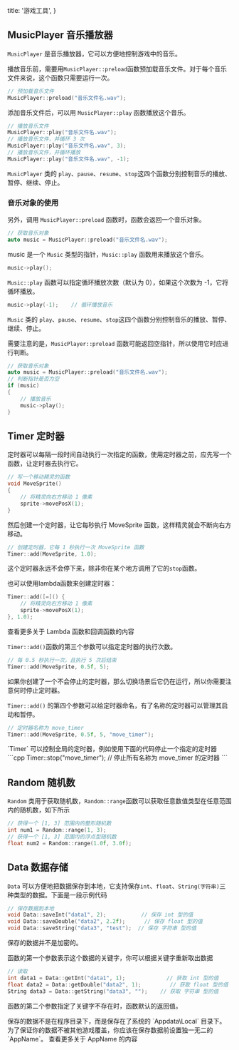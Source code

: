   title: '游戏工具',
}


## MusicPlayer 音乐播放器

`MusicPlayer` 是音乐播放器，它可以方便地控制游戏中的音乐。

播放音乐前，需要用`MusicPlayer::preload`函数预加载音乐文件。对于每个音乐文件来说，这个函数只需要运行一次。

```cpp
// 预加载音乐文件
MusicPlayer::preload("音乐文件名.wav");
```

添加音乐文件后，可以用 `MusicPlayer::play` 函数播放这个音乐。

```cpp
// 播放音乐文件
MusicPlayer::play("音乐文件名.wav");
// 播放音乐文件，并循环 3 次
MusicPlayer::play("音乐文件名.wav", 3);
// 播放音乐文件，并循环播放
MusicPlayer::play("音乐文件名.wav", -1);
```

`MusicPlayer` 类的 `play`、`pause`、`resume`、`stop`这四个函数分别控制音乐的播放、暂停、继续、停止。


### 音乐对象的使用

另外，调用 `MusicPlayer::preload` 函数时，函数会返回一个音乐对象。

```cpp
// 获取音乐对象
auto music = MusicPlayer::preload("音乐文件名.wav");
```

music 是一个 `Music` 类型的指针，`Music::play` 函数用来播放这个音乐。

```cpp
music->play();
```

`Music::play` 函数可以指定循环播放次数（默认为 0），如果这个次数为 -1，它将循环播放。

```cpp
music->play(-1);    // 循环播放音乐
```

`Music` 类的 `play`、`pause`、`resume`、`stop`这四个函数分别控制音乐的播放、暂停、继续、停止。

需要注意的是，`MusicPlayer::preload` 函数可能返回空指针，所以使用它时应进行判断。

```cpp
// 获取音乐对象
auto music = MusicPlayer::preload("音乐文件名.wav");
// 判断指针是否为空
if (music)
{
    // 播放音乐
    music->play();
}
```


## Timer 定时器

定时器可以每隔一段时间自动执行一次指定的函数，使用定时器之前，应先写一个函数，让定时器去执行它。

```cpp
// 写一个移动精灵的函数
void MoveSprite()
{
    // 将精灵向右方移动 1 像素
    sprite->movePosX(1);
}
```

然后创建一个定时器，让它每秒执行 MoveSprite 函数，这样精灵就会不断向右方移动。

```cpp
// 创建定时器，它每 1 秒执行一次 MoveSprite 函数
Timer::add(MoveSprite, 1.0);
```

这个定时器永远不会停下来，除非你在某个地方调用了它的`stop`函数。

也可以使用lambda函数来创建定时器：

```cpp
Timer::add([=]() {
    // 将精灵向右方移动 1 像素
    sprite->movePosX(1);
}, 1.0);
```

<ExternalLink href="/more#关于回调函数">
  查看更多关于 Lambda 函数和回调函数的内容
</ExternalLink>

`Timer::add()`函数的第三个参数可以指定定时器的执行次数。

```cpp
// 每 0.5 秒执行一次，且执行 5 次后结束
Timer::add(MoveSprite, 0.5f, 5);
```

<Note>
  如果你创建了一个不会停止的定时器，那么切换场景后它仍在运行，所以你需要注意何时停止定时器。
</Note>

`Timer::add()` 的第四个参数可以给定时器命名，有了名称的定时器可以管理其启动和暂停。

```cpp
// 定时器名称为 move_timer
Timer::add(MoveSprite, 0.5f, 5, "move_timer");
```

<Note>
  `Timer` 可以控制全局的定时器，例如使用下面的代码停止一个指定的定时器
  ```cpp
  Timer::stop("move_timer");   // 停止所有名称为 move_timer 的定时器
  ```
</Note>



## Random 随机数

`Random` 类用于获取随机数，`Random::range`函数可以获取任意数值类型在任意范围内的随机数，如下所示

```cpp
// 获得一个 [1, 3] 范围内的整形随机数
int num1 = Random::range(1, 3);
// 获得一个 [1, 3] 范围内的浮点型随机数
float num2 = Random::range(1.0f, 3.0f);
```



## Data 数据存储

`Data` 可以方便地把数据保存到本地，它支持保存`int`、`float`、`String(字符串)`三种类型的数据。下面是一段示例代码

```cpp
// 保存数据到本地
void Data::saveInt("data1", 2);           // 保存 int 型的值
void Data::saveDouble("data2", 2.2f);      // 保存 float 型的值
void Data::saveString("data3", "test");  // 保存 字符串 型的值
```

<Note>
  保存的数据并不是加密的。
</Note>

函数的第一个参数表示这个数据的关键字，你可以根据关键字重新取出数据

```cpp
// 读取
int data1 = Data::getInt("data1", 1);             // 获取 int 型的值
float data2 = Data::getDouble("data2", 1);         // 获取 float 型的值
String data3 = Data::getString("data3", "");    // 获取 字符串 型的值
```

函数的第二个参数指定了关键字不存在时，函数默认的返回值。

<Note>
  保存的数据不是在程序目录下，而是保存在了系统的 `Appdata\Local` 目录下。
</Note>

<Note>
  为了保证你的数据不被其他游戏覆盖，你应该在保存数据前设置独一无二的 `AppName`。
</Note>

<ExternalLink href="/more#关于-appname">
  查看更多关于 AppName 的内容
</ExternalLink>
